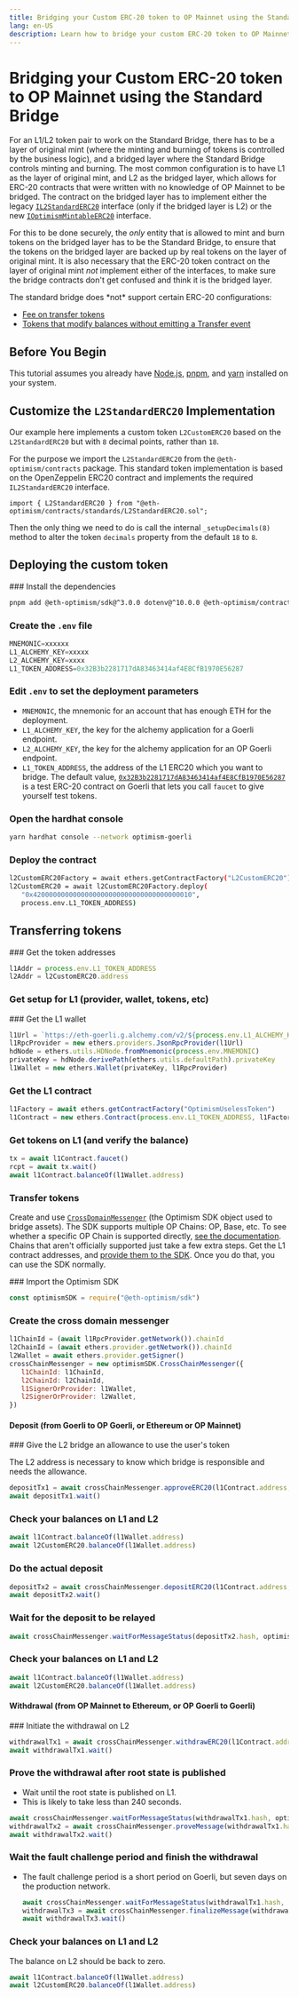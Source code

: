 ```yaml
---
title: Bridging your Custom ERC-20 token to OP Mainnet using the Standard Bridge
lang: en-US
description: Learn how to bridge your custom ERC-20 token to OP Mainnet using the standard bridge.
---
```



# Bridging your Custom ERC-20 token to OP Mainnet using the Standard Bridge

For an L1/L2 token pair to work on the Standard Bridge, there has to be a layer of original mint (where the minting and burning of tokens is controlled by the business logic), and a bridged layer where the Standard Bridge controls minting and burning.
The most common configuration is to have L1 as the layer of original mint, and L2 as the bridged layer, which allows for ERC-20 contracts that were written with no knowledge of OP Mainnet to be bridged.
The contract on the bridged layer has to implement either the legacy [`IL2StandardERC20`](https://github.com/ethereum-optimism/optimism/blob/8b392e9b613ea4ca0270c2dca24d3485b7454954/packages/contracts/contracts/standards/IL2StandardERC20.sol) interface (only if the bridged layer is L2) or the new [`IOptimismMintableERC20`](https://github.com/ethereum-optimism/optimism/blob/v1.1.4/packages/contracts-bedrock/src/universal/IOptimismMintableERC20.sol) interface.

For this to be done securely, the *only* entity that is allowed to mint and burn tokens on the bridged layer has to be the Standard Bridge, to ensure that the tokens on the bridged layer are backed up by real tokens on the layer of original mint.
It is also necessary that the ERC-20 token contract on the layer of original mint *not* implement either of the interfaces, to make sure the bridge contracts don't get confused and think it is the bridged layer.

<Callout type="warning">
  The standard bridge does *not* support certain ERC-20 configurations:

  *   [Fee on transfer tokens](https://github.com/d-xo/weird-erc20#fee-on-transfer)
  *   [Tokens that modify balances without emitting a Transfer event](https://github.com/d-xo/weird-erc20#balance-modifications-outside-of-transfers-rebasingairdrops)
</Callout>

## Before You Begin

This tutorial assumes you already have [Node.js](https://nodejs.org/en/), [pnpm](https://pnpm.io/), and [yarn](https://classic.yarnpkg.com/) installed on your system.

## Customize the `L2StandardERC20` Implementation

Our example here implements a custom token `L2CustomERC20` based on the `L2StandardERC20` but with `8` decimal points, rather than `18`.

For the purpose we import the `L2StandardERC20` from the `@eth-optimism/contracts` package. This standard token implementation is based on the OpenZeppelin ERC20 contract and implements the required `IL2StandardERC20` interface.

```
import { L2StandardERC20 } from "@eth-optimism/contracts/standards/L2StandardERC20.sol";
```

Then the only thing we need to do is call the internal `_setupDecimals(8)` method to alter the token `decimals` property from the default `18` to `8`.

## Deploying the custom token

<Steps>
  ### Install the dependencies

  ```sh
  pnpm add @eth-optimism/sdk@^3.0.0 dotenv@^10.0.0 @eth-optimism/contracts@^0.5.40 @openzeppelin/contracts^4.3.2
  ```

  ### Create the `.env` file

  ```js
  MNEMONIC=xxxxxx
  L1_ALCHEMY_KEY=xxxxx
  L2_ALCHEMY_KEY=xxxx
  L1_TOKEN_ADDRESS=0x32B3b2281717dA83463414af4E8CfB1970E56287
  ```

  ### Edit `.env` to set the deployment parameters

  *   `MNEMONIC`, the mnemonic for an account that has enough ETH for the deployment.
  *   `L1_ALCHEMY_KEY`, the key for the alchemy application for a Goerli endpoint.
  *   `L2_ALCHEMY_KEY`, the key for the alchemy application for an OP Goerli endpoint.
  *   `L1_TOKEN_ADDRESS`, the address of the L1 ERC20 which you want to bridge.
      The default value, [`0x32B3b2281717dA83463414af4E8CfB1970E56287`](https://goerli.etherscan.io/address/0x32B3b2281717dA83463414af4E8CfB1970E56287) is a test ERC-20 contract on Goerli that lets you call `faucet` to give yourself test tokens.

  ### Open the hardhat console

  ```sh
  yarn hardhat console --network optimism-goerli
  ```

  ### Deploy the contract

  ```sh
  l2CustomERC20Factory = await ethers.getContractFactory("L2CustomERC20")   
  l2CustomERC20 = await l2CustomERC20Factory.deploy(
     "0x4200000000000000000000000000000000000010",
     process.env.L1_TOKEN_ADDRESS)
  ```
</Steps>

## Transferring tokens

<Steps>
  ### Get the token addresses

  ```js
  l1Addr = process.env.L1_TOKEN_ADDRESS
  l2Addr = l2CustomERC20.address
  ```
</Steps>

### Get setup for L1 (provider, wallet, tokens, etc)

<Steps>
  ### Get the L1 wallet

  ```js
  l1Url = `https://eth-goerli.g.alchemy.com/v2/${process.env.L1_ALCHEMY_KEY}`
  l1RpcProvider = new ethers.providers.JsonRpcProvider(l1Url)
  hdNode = ethers.utils.HDNode.fromMnemonic(process.env.MNEMONIC)
  privateKey = hdNode.derivePath(ethers.utils.defaultPath).privateKey
  l1Wallet = new ethers.Wallet(privateKey, l1RpcProvider)
  ```

  ### Get the L1 contract

  ```js
  l1Factory = await ethers.getContractFactory("OptimismUselessToken")
  l1Contract = new ethers.Contract(process.env.L1_TOKEN_ADDRESS, l1Factory.interface, l1Wallet)
  ```

  ### Get tokens on L1 (and verify the balance)

  ```js
  tx = await l1Contract.faucet()
  rcpt = await tx.wait()
  await l1Contract.balanceOf(l1Wallet.address)
  ```
</Steps>

### Transfer tokens

Create and use [`CrossDomainMessenger`](https://sdk.optimism.io/classes/crosschainmessenger) (the Optimism SDK object used to bridge assets).
The SDK supports multiple OP Chains: OP, Base, etc.
To see whether a specific OP Chain is supported directly, [see the documentation](https://sdk.optimism.io/enums/l2chainid).
Chains that aren't officially supported just take a few extra steps.
Get the L1 contract addresses, and [provide them to the SDK](/chain-operators/sdk#getting-contract-addresses).
Once you do that, you can use the SDK normally.

<Steps>
  ### Import the Optimism SDK

  ```js
  const optimismSDK = require("@eth-optimism/sdk")
  ```

  ### Create the cross domain messenger

  ```js
  l1ChainId = (await l1RpcProvider.getNetwork()).chainId
  l2ChainId = (await ethers.provider.getNetwork()).chainId
  l2Wallet = await ethers.provider.getSigner()
  crossChainMessenger = new optimismSDK.CrossChainMessenger({
     l1ChainId: l1ChainId,
     l2ChainId: l2ChainId,
     l1SignerOrProvider: l1Wallet,
     l2SignerOrProvider: l2Wallet,
  })
  ```
</Steps>

#### Deposit (from Goerli to OP Goerli, or Ethereum or OP Mainnet)

<Steps>
  ### Give the L2 bridge an allowance to use the user's token

  The L2 address is necessary to know which bridge is responsible and needs the allowance.

  ```js
  depositTx1 = await crossChainMessenger.approveERC20(l1Contract.address, l2Addr, 1e9)
  await depositTx1.wait()
  ```

  ### Check your balances on L1 and L2

  ```js
  await l1Contract.balanceOf(l1Wallet.address) 
  await l2CustomERC20.balanceOf(l1Wallet.address)
  ```

  ### Do the actual deposit

  ```js
  depositTx2 = await crossChainMessenger.depositERC20(l1Contract.address, l2Addr, 1e9)
  await depositTx2.wait()
  ```

  ### Wait for the deposit to be relayed

  ```js
  await crossChainMessenger.waitForMessageStatus(depositTx2.hash, optimismSDK.MessageStatus.RELAYED)
  ```

  ### Check your balances on L1 and L2

  ```js
  await l1Contract.balanceOf(l1Wallet.address) 
  await l2CustomERC20.balanceOf(l1Wallet.address)
  ```
</Steps>

#### Withdrawal (from OP Mainnet to Ethereum, or OP Goerli to Goerli)

<Steps>
  ### Initiate the withdrawal on L2

  ```js
  withdrawalTx1 = await crossChainMessenger.withdrawERC20(l1Contract.address, l2Addr, 1e9)
  await withdrawalTx1.wait()
  ```

  ### Prove the withdrawal after root state is published

  *   Wait until the root state is published on L1.
  *   This is likely to take less than 240 seconds.

  ```js
  await crossChainMessenger.waitForMessageStatus(withdrawalTx1.hash, optimismSDK.MessageStatus.READY_TO_PROVE)
  withdrawalTx2 = await crossChainMessenger.proveMessage(withdrawalTx1.hash)
  await withdrawalTx2.wait()
  ```

  ### Wait the fault challenge period and finish the withdrawal

  *   The fault challenge period is a short period on Goerli, but seven days on the production network.

      ```js
      await crossChainMessenger.waitForMessageStatus(withdrawalTx1.hash, optimismSDK.MessageStatus.READY_FOR_RELAY)
      withdrawalTx3 = await crossChainMessenger.finalizeMessage(withdrawalTx1.hash)
      await withdrawalTx3.wait()   
      ```

  ### Check your balances on L1 and L2

  The balance on L2 should be back to zero.

  ```js
  await l1Contract.balanceOf(l1Wallet.address) 
  await l2CustomERC20.balanceOf(l1Wallet.address)
  ```
</Steps>
